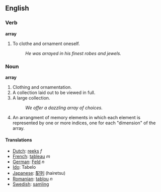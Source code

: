 ==English==

===Verb===
'''array'''

# To clothe and ornament oneself.
#: ''He was arrayed in his finest robes and jewels.''

===Noun===
'''array'''

# Clothing and ornamentation.
# A collection laid out to be viewed in full.
# A large collection.
#: ''We offer a dazzling array of choices.''
# {{computing}} An arrangment of memory elements in which each element is represented by one or more indices, one for each "dimension" of the array.

====Translations====
{{checktrans}}
*[[Dutch]]: [[reeks]] ''f''
*[[French]]: [[tableau]] ''m''
*[[German]]: [[Feld]] ''n''
*[[Ido]]: Tabelo
*[[Japanese]]: [[配列]] (hairetsu)
*[[Romanian]]: [[tablou]] ''n''
*[[Swedish]]: [[samling]]